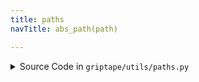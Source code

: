 ```yaml
---
title: paths
navTitle: abs_path(path)

---
```


<span id="griptape.utils.paths.abs_path"></span>

<details><summary>Source Code in <code>griptape&#47;utils&#47;paths.py</code></summary>

```python
def abs_path(path: str) -> str:
    return os.path.abspath(os.path.join(os.path.dirname(os.path.abspath(__file__)), os.pardir, path))
```

</details>
